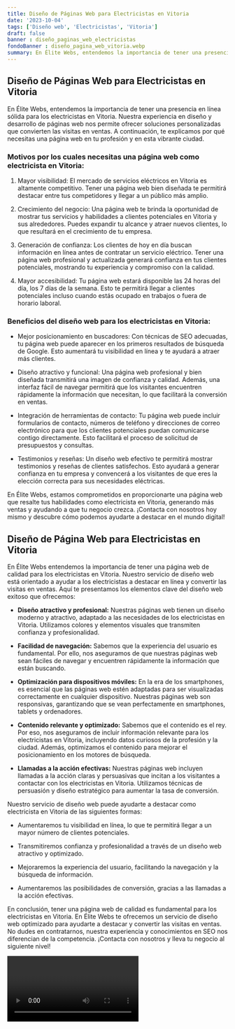 ```yaml
---
title: Diseño de Páginas Web para Electricistas en Vitoria
date: '2023-10-04'
tags: ['Diseño web', 'Electricistas', 'Vitoria']
draft: false
banner : diseño_paginas_web_electricistas
fondoBanner : diseño_pagina_web_vitoria.webp
summary: En Élite Webs, entendemos la importancia de tener una presencia en línea sólida para los electricistas en Vitoria. Nuestra experiencia en diseño y desarrollo de páginas web nos permite ofrecer soluciones personalizadas que convierten las visitas en ventas. A continuación, te explicamos por qué necesitas una página web en tu profesión y en esta vibrante ciudad.
---
```


## Diseño de Páginas Web para Electricistas en Vitoria

En Élite Webs, entendemos la importancia de tener una presencia en línea sólida para los electricistas en Vitoria. Nuestra experiencia en diseño y desarrollo de páginas web nos permite ofrecer soluciones personalizadas que convierten las visitas en ventas. A continuación, te explicamos por qué necesitas una página web en tu profesión y en esta vibrante ciudad.

### Motivos por los cuales necesitas una página web como electricista en Vitoria:

1. Mayor visibilidad: El mercado de servicios eléctricos en Vitoria es altamente competitivo. Tener una página web bien diseñada te permitirá destacar entre tus competidores y llegar a un público más amplio.

2. Crecimiento del negocio: Una página web te brinda la oportunidad de mostrar tus servicios y habilidades a clientes potenciales en Vitoria y sus alrededores. Puedes expandir tu alcance y atraer nuevos clientes, lo que resultará en el crecimiento de tu empresa.

3. Generación de confianza: Los clientes de hoy en día buscan información en línea antes de contratar un servicio eléctrico. Tener una página web profesional y actualizada generará confianza en tus clientes potenciales, mostrando tu experiencia y compromiso con la calidad.

4. Mayor accesibilidad: Tu página web estará disponible las 24 horas del día, los 7 días de la semana. Esto te permitirá llegar a clientes potenciales incluso cuando estás ocupado en trabajos o fuera de horario laboral.

### Beneficios del diseño web para los electricistas en Vitoria:

- Mejor posicionamiento en buscadores: Con técnicas de SEO adecuadas, tu página web puede aparecer en los primeros resultados de búsqueda de Google. Esto aumentará tu visibilidad en línea y te ayudará a atraer más clientes.

- Diseño atractivo y funcional: Una página web profesional y bien diseñada transmitirá una imagen de confianza y calidad. Además, una interfaz fácil de navegar permitirá que los visitantes encuentren rápidamente la información que necesitan, lo que facilitará la conversión en ventas.

- Integración de herramientas de contacto: Tu página web puede incluir formularios de contacto, números de teléfono y direcciones de correo electrónico para que los clientes potenciales puedan comunicarse contigo directamente. Esto facilitará el proceso de solicitud de presupuestos y consultas.

- Testimonios y reseñas: Un diseño web efectivo te permitirá mostrar testimonios y reseñas de clientes satisfechos. Esto ayudará a generar confianza en tu empresa y convencerá a los visitantes de que eres la elección correcta para sus necesidades eléctricas.

En Élite Webs, estamos comprometidos en proporcionarte una página web que resalte tus habilidades como electricista en Vitoria, generando más ventas y ayudando a que tu negocio crezca. ¡Contacta con nosotros hoy mismo y descubre cómo podemos ayudarte a destacar en el mundo digital!

<GifSeo />

<Cta />

## Diseño de Página Web para Electricistas en Vitoria

En Élite Webs entendemos la importancia de tener una página web de calidad para los electricistas en Vitoria. Nuestro servicio de diseño web está orientado a ayudar a los electricistas a destacar en línea y convertir las visitas en ventas. Aquí te presentamos los elementos clave del diseño web exitoso que ofrecemos:

- **Diseño atractivo y profesional:** Nuestras páginas web tienen un diseño moderno y atractivo, adaptado a las necesidades de los electricistas en Vitoria. Utilizamos colores y elementos visuales que transmiten confianza y profesionalidad.

- **Facilidad de navegación:** Sabemos que la experiencia del usuario es fundamental. Por ello, nos aseguramos de que nuestras páginas web sean fáciles de navegar y encuentren rápidamente la información que están buscando.

- **Optimización para dispositivos móviles:** En la era de los smartphones, es esencial que las páginas web estén adaptadas para ser visualizadas correctamente en cualquier dispositivo. Nuestras páginas web son responsivas, garantizando que se vean perfectamente en smartphones, tablets y ordenadores.

- **Contenido relevante y optimizado:** Sabemos que el contenido es el rey. Por eso, nos aseguramos de incluir información relevante para los electricistas en Vitoria, incluyendo datos curiosos de la profesión y la ciudad. Además, optimizamos el contenido para mejorar el posicionamiento en los motores de búsqueda.

- **Llamadas a la acción efectivas:** Nuestras páginas web incluyen llamadas a la acción claras y persuasivas que incitan a los visitantes a contactar con los electricistas en Vitoria. Utilizamos técnicas de persuasión y diseño estratégico para aumentar la tasa de conversión.

Nuestro servicio de diseño web puede ayudarte a destacar como electricista en Vitoria de las siguientes formas:

- Aumentaremos tu visibilidad en línea, lo que te permitirá llegar a un mayor número de clientes potenciales. 

- Transmitiremos confianza y profesionalidad a través de un diseño web atractivo y optimizado.

- Mejoraremos la experiencia del usuario, facilitando la navegación y la búsqueda de información.

- Aumentaremos las posibilidades de conversión, gracias a las llamadas a la acción efectivas.

En conclusión, tener una página web de calidad es fundamental para los electricistas en Vitoria. En Élite Webs te ofrecemos un servicio de diseño web optimizado para ayudarte a destacar y convertir las visitas en ventas. No dudes en contratarnos, nuestra experiencia y conocimientos en SEO nos diferencian de la competencia. ¡Contacta con nosotros y lleva tu negocio al siguiente nivel!

<Video />

<CtaBot job='Electricistas' city='Vitoria'/>

<Gmaps query='Vitoria+españa+maps' />